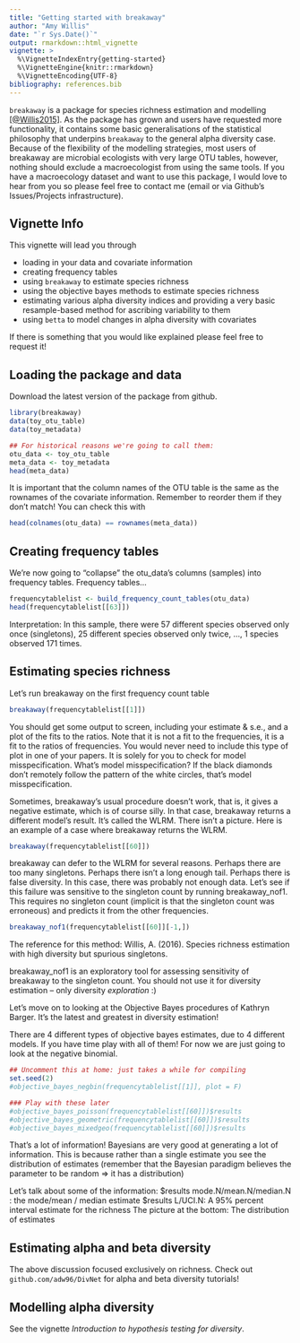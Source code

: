 ```yaml
---
title: "Getting started with breakaway"
author: "Amy Willis"
date: "`r Sys.Date()`"
output: rmarkdown::html_vignette
vignette: >
  %\VignetteIndexEntry{getting-started}
  %\VignetteEngine{knitr::rmarkdown}
  %\VignetteEncoding{UTF-8}
bibliography: references.bib
---
```


`breakaway` is a package for species richness estimation and modelling
[[@Willis2015]](#References). As the package has grown and users have requested
more functionality, it contains some basic generalisations of the statistical
philosophy that underpins `breakaway` to the general alpha diversity case.
Because of the flexibility of the modelling strategies, most users of breakaway
are microbial ecologists with very large OTU tables, however, nothing should
exclude a macroecologist from using the same tools. If you have a macroecology
dataset and want to use this package, I would love to hear from you so please
feel free to contact me (email or via Github's Issues/Projects infrastructure).

## Vignette Info

This vignette will lead you through

- loading in your data and covariate information
- creating frequency tables
- using `breakaway` to estimate species richness
- using the objective bayes methods to estimate species richness
- estimating various alpha diversity indices and providing a very basic 
  resample-based method for ascribing variability to them
- using `betta` to model changes in alpha diversity with covariates

If there is something that you would like explained please feel free to request 
it!

## Loading the package and data

Download the latest version of the package from github.

```r
library(breakaway)
data(toy_otu_table)
data(toy_metadata)

## For historical reasons we're going to call them:
otu_data <- toy_otu_table
meta_data <- toy_metadata
head(meta_data)
```

It is important that the column names of the OTU table is the same as the
rownames of the covariate information. Remember to reorder them if they don't
match!  You can check this with

```r
head(colnames(otu_data) == rownames(meta_data))
```

## Creating frequency tables

We're now going to "collapse" the otu_data's columns (samples) into frequency 
tables. Frequency tables...

```r
frequencytablelist <- build_frequency_count_tables(otu_data)
head(frequencytablelist[[63]])
```

Interpretation: In this sample, there were 57 different species observed only
once (singletons), 25 different species observed only twice, ..., 1 species
observed 171 times.


## Estimating species richness

Let's run breakaway on the first frequency count table

```r
breakaway(frequencytablelist[[1]])
```

You should get some output to screen, including your estimate & s.e., and a plot
of the fits to the ratios. Note that it is not a fit to the frequencies, it is a
fit to the ratios of frequencies. You would never need to include this type of
plot in one of your papers. It is solely for you to check for model
misspecification. What's model misspecification? If the black diamonds don't
remotely follow the pattern of the white circles, that's model misspecification.

Sometimes, breakaway's usual procedure doesn't work, that is, it gives a
negative estimate, which is of course silly. In that case, breakaway returns a
different model's result. It's called the WLRM. There isn't a picture. Here is
an example of a case where breakaway returns the WLRM.

```r
breakaway(frequencytablelist[[60]])
```

breakaway can defer to the WLRM for several reasons. Perhaps there are too many
singletons. Perhaps there isn't a long enough tail. Perhaps there is false
diversity. In this case, there was probably not enough data. Let's see if this
failure was sensitive to the singleton count by running breakaway_nof1. This
requires no singleton count (implicit is that the singleton count was erroneous)
and predicts it from the other frequencies.

```r
breakaway_nof1(frequencytablelist[[60]][-1,])
```

The reference for this method:
Willis, A. (2016). Species richness estimation with high diversity but spurious
singletons.

breakaway_nof1 is an exploratory tool for assessing sensitivity of
breakaway to the singleton count. You should not use it for diversity
estimation -- only diversity *exploration* :)


Let's move on to looking at the Objective Bayes procedures of
Kathryn Barger. It's the latest and greatest in diversity estimation!

There are 4 different types of objective bayes estimates, due to 4 different 
models. If you have time play with all of them! For now we are just going to 
look at the negative binomial.

```r
## Uncomment this at home: just takes a while for compiling
set.seed(2)
#objective_bayes_negbin(frequencytablelist[[1]], plot = F)

### Play with these later
#objective_bayes_poisson(frequencytablelist[[60]])$results
#objective_bayes_geometric(frequencytablelist[[60]])$results
#objective_bayes_mixedgeo(frequencytablelist[[60]])$results
```

That's a lot of information! Bayesians are very good at generating a lot of
information. This is because rather than a single estimate you see the
distribution of estimates (remember that the Bayesian paradigm believes the
parameter to be random => it has a distribution)

Let's talk about some of the information:
 $results mode.N/mean.N/median.N : the mode/mean / median estimate
 $results L/UCI.N:  A 95% percent interval estimate for the richness
 The picture at the bottom: The distribution of estimates


## Estimating alpha and beta diversity

The above discussion focused exclusively on richness. Check out 
`github.com/adw96/DivNet` for alpha and beta diversity tutorials!


## Modelling alpha diversity

See the vignette *Introduction to hypothesis testing for diversity*. 

<!-- TODO: Fix this to use DivNet -->

<!-- Let's do some comparisons across samples... accounting for variability of course! -->

<!-- We're going to do this procedure for shannon evenness, and estimate it using the plug-in estimate. This is not meant to imply that you should be interested in Shannon! Just that some people are. -->

<!-- Feel free to substitute in whatever alpha diversity/evenness/richness procedure you're interested in! -->

<!-- To do this we will start by iterating on Shannon on every one of our samples. It may take a minute or two to run. Feel like a stretch? Go ahead! -->

<!-- This section may take a while. Do you know if your neighbour likes bagels? Would they order a croissant over a bagel? Now is a great time to find out! -->

<!-- ```{r} -->
<!-- estimates_shannon <- matrix(NA,nrow=dim(otu_data)[2],ncol=4) -->
<!-- rownames(estimates_shannon) <- colnames(otu_data) -->
<!-- colnames(estimates_shannon) <- c("shannon_est","shannon_seest","shannon_lcb","shannon_ucb") -->
<!-- for (i in 1:dim(otu_data)[2]) { -->
<!--   #resample_estimate(otu_data[,i], shannon, my_sample_size = ns) -->
<!--   samples <- replicate(500, resample_estimate(otu_data[,i], shannon, my_sample_size = ns)) -->
<!--   estimates_shannon[i,1] <- mean(samples) -->
<!--   estimates_shannon[i,2] <- sd(samples) -->
<!--   estimates_shannon[i,3:4] <- quantile(samples, c(0.025, 0.975)) -->
<!-- } -->
<!-- ``` -->
<!-- Here gives us our estimates and standard errors so we can have a look estimates_shannon[,1:2] We can even (normal-ish) plot intervals. The x-axis is just against the enumeration of the lakes. It is not meaningful. -->

<!-- The following plotting command may be different to ones you have seen before. It's a really quick way of visualizing the error in your samples and quickly spotting outliers. NOTE: Outliers have SMALL LINES, which means high precision, and are generally far away from points near them. -->
<!-- ```{r} -->
<!-- betta_pic(estimates_shannon[,1], estimates_shannon[,2]) -->
<!-- ``` -->

<!-- No obvious outliers here. -->

<!-- Lets look at the effect of summer samples -->
<!-- ```{r} -->
<!-- col_by_seasons <- ifelse(meta_data$Period=="Autum","black",ifelse(meta_data$Period=="Spring","pink","red")) -->
<!-- betta_pic(estimates_shannon[,1], estimates_shannon[,2], mycol = col_by_seasons) -->
<!-- legend("bottom",c("Spring","Summer","Autumn"),col=c("pink","red","black"),cex=0.8,lwd=3,box.col=F) -->
<!-- ``` -->

<!-- Don't forget that because we are plotting diversity *estimates*, we need to plot *lines* (i.e. confidence intervals) not points (point estimates). That's very important. -->


<!-- We're now going to create our "design" matrix, a.k.a. "X matrix." To do this we're going to cheat a little. We're going to use an existing R method, lm, to save us the hassle. We are going to investigate the effect of temperature and site -->
<!-- ```{r} -->
<!-- covar_matrix <- model.matrix(lm(rnorm(dim(meta_data)[1])~(meta_data$Site)*(meta_data$Period))) -->
<!-- head(covar_matrix) -->
<!-- colnames(covar_matrix) <- c("Int", "SiteP", "Spring", "Summer", "SitePSpring", "SitePSummer") -->
<!-- ``` -->
<!-- Details (skip if uninterested): lm(y~x+z) is a function that fits a regression line to y using the variables x and z. It has a very nice interface that saves you doing the hard work (aka "math") to create your design matrix. The function we are going to use has no such nice interface. For that reason, we steal the design matrix out of lm()'s implementation. lm(y~x*z) looks at interactions. In this case, we are seeing if the evenness trend as a function of temperature changes depending on the site. -->

<!-- Easter egg: if you can put your own data (from your own research) in the *exact* same form as the above example, you don't need to understand what happens below. You can just copy it :) Hint: The biggest problem you may have in implementing the above is the ordering of the data and the metadata. The following: -->
<!-- ```{r} -->
<!-- colnames(otu_data)==rownames(meta_data) -->
<!-- ``` -->
<!-- being true in every spot is a necessary but not sufficient condition for the following to work properly. -->

<!-- ##MODEL SPECIES RICHNESS, TEST SIGNIFICANCE, INTERPRET RESULTS -->

<!-- Let's go ahead and try to fit our model and take a look at the results -->

<!-- ```{r} -->
<!-- results <- betta(estimates_shannon[,1],estimates_shannon[,2],covar_matrix) -->
<!-- results$table -->
<!-- ``` -->
<!-- Interpretation is idential to regression. -->

<!-- Here are some things to quickly note: -->
<!-- Firstly, significance of Spring means that the average Shannon diversity of the Spring samples is significantly higher than non-Spring AT SITE L. It's more by 0.40 on average. -->

<!-- The non-signif of the SiteP variables means there is no significant difference between Sites P and L, in both summer and not... AFTER ACCOUNTING FOR  ESTIMATION ERROR! -->

<!-- Notice that a regression on the Shannon estimates notes more evidence against the "site has no effect" null: -->

<!-- ```{r} -->
<!-- summary(lm(estimates_shannon[,1] ~ meta_data$Site*(meta_data$Period=="Summ")))$coef[,c(1,4)] -->
<!-- ``` -->

<!-- Not such a big deal in this case, but may be with more, marginal results/more variables. -->

<!-- You should always use betta() when modelling and doing inference on functions of your OTU table! -->

<!-- sigsq_u (in full results output) being significant means there is still *heterogeneity* in the lakes. "Not all lakes have the same Shannon diversity even after accounting for season & site." (microscale heterogeneity, pH, chemical factors, depth...?) -->


<!-- If you are unfamiliar with regression analysis, we would recommend taking an introductory course in regression analysis. You will not regret it (after some period of time)! -->

<!-- Congratulations! You have finished the first tutorial! -->

<!-- An important note: I'm not pushing Shannon. You can repeat all of the above analysis with your own favourite index. Suppose I am more interested in Simpson, or inverse Simpson, or Shannon adjusted for population size. Here is how I would do this: -->

<!-- Define a function to take otu columns and estimate the Simpson index using the plug-in estimate -->
<!-- ```{r} -->
<!-- simpson  <-  function(data) { -->
<!--   data <- data/sum(data) -->
<!--   sum(data^2) -->
<!-- } -->

<!-- ``` -->
<!-- Exercise: define a function to calculate the inverse of the plug-in Simpson index  estimate -->


<!-- To estimate the bootstrap mean and standard error of the simpson index, we do the following -->

<!-- ```{r} -->
<!-- simpson_resamples <- replicate(100, resample_estimate(otu_data[,1], simpson)) -->
<!-- hist(simpson_resamples) -->
<!-- mean(simpson_resamples) -->
<!-- sd(simpson_resamples) -->
<!-- ``` -->
<!-- This is just for the first column. You would do this for every sample (in a loop), then use these as inputs to betta. -->
